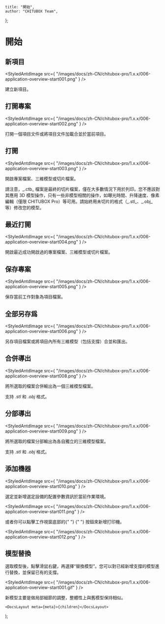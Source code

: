 
	title: "開始",
	author: "CHITUBOX Team",
};

# 開始

## 新項目

<StyledAntdImage
	src={
		"/images/docs/zh-CN/chitubox-pro/1.x.x/006-application-overview-start001.png"
	}
/>

建立新項目。

## 打開專案

<StyledAntdImage
	src={
		"/images/docs/zh-CN/chitubox-pro/1.x.x/006-application-overview-start002.png"
	}
/>

打開一個項目文件或將項目文件加載合並於當前項目。

## 打開

<StyledAntdImage
	src={
		"/images/docs/zh-CN/chitubox-pro/1.x.x/006-application-overview-start003.png"
	}
/>

開啟專案檔案、三維模型或切片檔案。

<Admonition type="note" title="注意">
	請注意，_.ctb_
	檔案是最終的切片檔案，僅在大多數情況下用於列印。您不應該對其應用 3D
	模型操作，只有一些非模型相關的操作，如曝光時間、升降速度、像素編輯（僅限
	CHITUBOX Pro）等可用。請始終用未切片的格式（_.stl_、_.obj_
	等）修改您的模型。
</Admonition>

## 最近打開

<StyledAntdImage
	src={
		"/images/docs/zh-CN/chitubox-pro/1.x.x/006-application-overview-start004.png"
	}
/>

開啟最近成功開啟過的專案檔案、三維模型或切片檔案。

## 保存專案

<StyledAntdImage
	src={
		"/images/docs/zh-CN/chitubox-pro/1.x.x/006-application-overview-start005.png"
	}
/>

保存當前工作對象為項目檔案。

## 全部另存爲

<StyledAntdImage
	src={
		"/images/docs/zh-CN/chitubox-pro/1.x.x/006-application-overview-start006.png"
	}
/>

另存項目檔案或將項目內所有三維模型（包括支撐）合並和匯出。

## 合併導出

<StyledAntdImage
	src={
		"/images/docs/zh-CN/chitubox-pro/1.x.x/006-application-overview-start008.png"
	}
/>

將所選取的檔案合併輸出為一個三維模型檔案。

支持 _.stl_ 和 _.obj_ 格式。

## 分部導出

<StyledAntdImage
	src={
		"/images/docs/zh-CN/chitubox-pro/1.x.x/006-application-overview-start009.png"
	}
/>

將所選取的檔案分部輸出為各自獨立的三維模型檔案。

支持 _.stl_ 和 _.obj_ 格式。

## 添加機器

<StyledAntdImage
	src={
		"/images/docs/zh-CN/chitubox-pro/1.x.x/006-application-overview-start010.png"
	}
/>

選定並新增選定設備的配置參數資訊於當前作業環境。

<StyledAntdImage
	src={
		"/images/docs/zh-CN/chitubox-pro/1.x.x/006-application-overview-start011.png"
	}
/>

<p>
	或者你可以點擊工作視窗底部的{" "}
	<StyledAntdImage
		src={
			"/images/docs/zh-CN/chitubox-pro/1.x.x/006-application-overview-start013.png"
		}
	/>{" "}
	按鈕來新增打印機。
</p>

<StyledAntdImage
	src={
		"/images/docs/zh-CN/chitubox-pro/1.x.x/006-application-overview-start012.png"
	}
/>

## 模型替換

選取模型後，點擊滑鼠右鍵，再選擇“替換模型”。您可以對已經新增支撐的模型進行替換，並保留已有的支撐。

<StyledAntdImage
	src={
		"/images/docs/zh-CN/chitubox-pro/1.x.x/006-application-overview-start001.gif"
	}
/>

<Admonition type="note" title="注意">
	新模型主要是做局部細節的調整，整體性上與舊模型保持相似。
</Admonition>

	<DocsLayout meta={meta}>{children}</DocsLayout>
);
